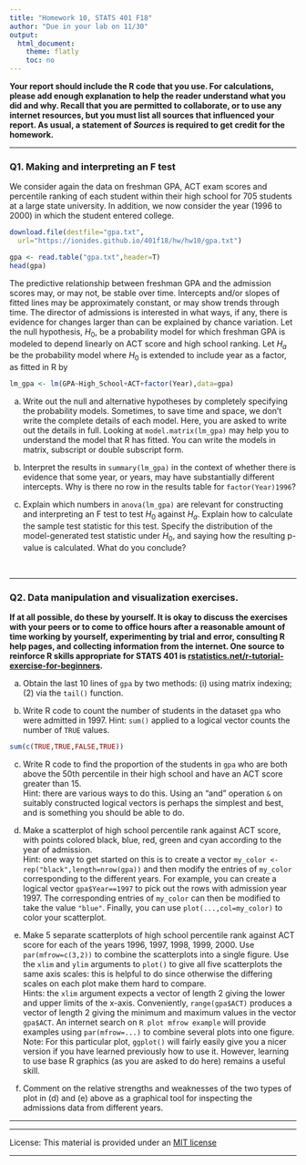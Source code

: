 ```yaml
---
title: "Homework 10, STATS 401 F18"
author: "Due in your lab on 11/30"
output:
  html_document:
    theme: flatly
    toc: no
---
```


**Your report should include the R code that you use. For calculations, please add enough explanation to help the reader understand what you did and why. Recall that you are permitted to collaborate, or to use any internet resources, but you must list all sources that influenced your report. As usual, a statement of _Sources_ is required to get credit for the homework.**


--------------

### Q1. Making and interpreting an F test

We consider again the data on freshman GPA, ACT exam scores and percentile ranking of each student within their high school for 705 students at a large state university.
In addition, we now consider the year (1996 to 2000) in which the student entered college.
```r
download.file(destfile="gpa.txt",
  url="https://ionides.github.io/401f18/hw/hw10/gpa.txt")
```
```r
gpa <- read.table("gpa.txt",header=T)
head(gpa)
```
The predictive relationship between freshman GPA and the admission scores may, or may not, be stable over time. 
Intercepts and/or slopes of fitted lines may be approximately constant, or may show trends through time.
The director of admissions is interested in what ways, if any, there is evidence for changes larger than can be explained by chance variation. 
Let the null hypothesis, $H_0$, be a probability model for which freshman GPA is modeled to depend linearly on ACT score and high school ranking.
Let $H_a$ be the probability model where $H_0$ is extended to include year as a factor, as fitted in R by
```r
lm_gpa <- lm(GPA~High_School+ACT+factor(Year),data=gpa)
```

(a) Write out the null and alternative hypotheses by completely specifying the probability models. Sometimes, to save time and space, we don't write the complete details of each model. Here, you are asked to write out the details in full. Looking at `model.matrix(lm_gpa)` may help you to understand the model that R has fitted. You can write the models in matrix, subscript or double subscript form.

(b) Interpret the results in `summary(lm_gpa)` in the context of whether there is evidence that some year, or years, may have substantially different intercepts. Why is there no row in the results table for `factor(Year)1996`?

(c) Explain which numbers in `anova(lm_gpa)` are relevant for constructing and interpreting an F test to test $H_0$ against $H_a$. Explain how to calculate the sample test statistic for this test. Specify the distribution of the model-generated test statistic under $H_0$, and saying how the resulting p-value is calculated. What do you conclude?


<br>

----------

### Q2. Data manipulation and visualization exercises.

**If at all possible, do these by yourself. It is okay to discuss the exercises with your peers or to come to office hours after a reasonable amount of time working by yourself, experimenting by trial and error, consulting R help pages, and collecting information from the internet. One source to reinforce R skills appropriate for STATS 401 is 
[rstatistics.net/r-tutorial-exercise-for-beginners](http://rstatistics.net/r-tutorial-exercise-for-beginners/).**

(a) Obtain the last 10 lines of `gpa` by two methods: (i) using matrix indexing; (2) via the `tail()` function.

(b) Write R code to count the number of students in the dataset `gpa` who were admitted in 1997. Hint: `sum()` applied to a logical vector counts the number of `TRUE` values.
```r
sum(c(TRUE,TRUE,FALSE,TRUE))
```

(c) Write R code to find the proportion of the students in `gpa` who are both above the 50th percentile in their high school and have an ACT score greater than 15.
<br>Hint: there are various ways to do this. Using an "and" operation `&` on suitably constructed logical vectors is perhaps the simplest and best, and is something you should be able to do. 
 
(d) Make a scatterplot of high school percentile rank against ACT score, with points colored black, blue, red, green and cyan according to the year of admission. 
<br>Hint: one way to get started on this is to create a vector `my_color <- rep("black",length=nrow(gpa))` and then modify the entries of `my_color` corresponding to the different years. For example, you can create a logical vector `gpa$Year==1997` to pick out the rows with admission year 1997. The corresponding entries of `my_color` can then be modified to take the value `"blue"`. Finally, you can use `plot(...,col=my_color)` to color your scatterplot.

(e) Make 5 separate scatterplots of high school percentile rank against ACT score for each of the years 1996, 1997, 1998, 1999, 2000. Use `par(mfrow=c(3,2))` to combine the scatterplots into a single figure. Use the `xlim` and `ylim` arguments to `plot()` to give all five scatterplots the same axis scales: this is helpful to do since otherwise the differing scales on each plot make them hard to compare. 
<br>Hints: the `xlim` argument expects a vector of length 2 giving the lower and upper limits of the x-axis. Conveniently, `range(gpa$ACT)` produces a vector of length 2 giving the minimum and maximum values in the vector `gpa$ACT`. An internet search on  `R plot mfrow example` will provide examples using `par(mfrow=...)` to combine several plots into one figure.
<br>Note: For this particular plot, `ggplot()` will fairly easily give you a nicer version if you have learned previously how to use it. However, learning to use base R graphics (as you are asked to do here) remains a useful skill.

(f) Comment on the relative strengths and weaknesses of the two types of plot in (d) and (e) above as a graphical tool for inspecting the admissions data from different years.


--------------

-------------

License: This material is provided under an [MIT license](https://ionides.github.io/401w18/LICENSE)<br>


------
